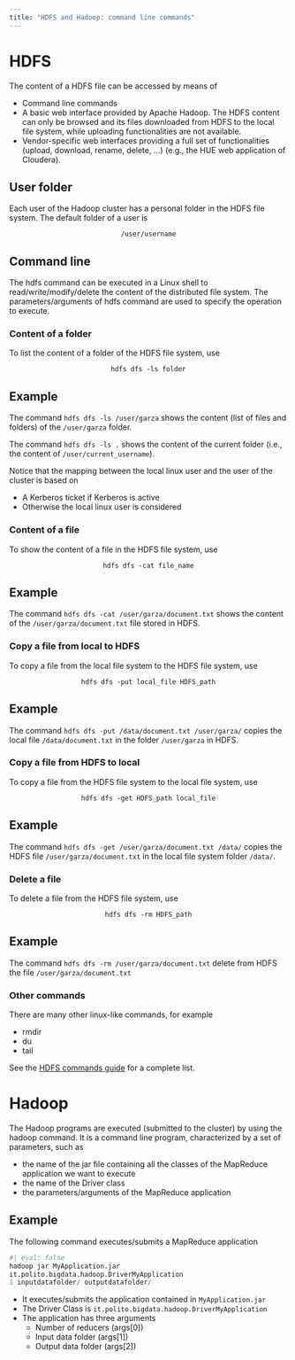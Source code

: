 ```yaml
---
title: "HDFS and Hadoop: command line commands"
---
```


# HDFS
The content of a HDFS file can be accessed by means of

- Command line commands
- A basic web interface provided by Apache Hadoop. The HDFS content can only be browsed and its files downloaded from HDFS to the local file system, while uploading functionalities are not available.
- Vendor-specific web interfaces providing a full set of functionalities (upload, download, rename, delete, ...) (e.g., the HUE web application of Cloudera).

## User folder
Each user of the Hadoop cluster has a personal folder in the HDFS file system. The default folder of a user is

<p style="text-align: center;">`/user/username`</p>

## Command line
The hdfs command can be executed in a Linux shell to read/write/modify/delete the content of the distributed file system. The parameters/arguments of hdfs command are used to specify the operation to execute.

### Content of a folder
To list the content of a folder of the HDFS file system, use
<p style="text-align: center;">`hdfs dfs -ls folder`</p>

:::{.callout-note collapse="true"}
## Example
The command `hdfs dfs -ls /user/garza` shows the content (list of files and folders) of the `/user/garza` folder.

The command `hdfs dfs -ls .` shows the content of the current folder (i.e., the content of `/user/current_username`).

Notice that the mapping between the local linux user and the user of the cluster is based on 

- A Kerberos ticket if Kerberos is active
- Otherwise the local linux user is considered 
:::

### Content of a file
To show the content of a file in the HDFS file system, use
<p style="text-align: center;">`hdfs dfs -cat file_name`</p>

:::{.callout-note collapse="true"}
## Example
The command `hdfs dfs -cat /user/garza/document.txt` shows the content of the `/user/garza/document.txt` file stored in HDFS.
:::

### Copy a file from local to HDFS
To copy a file from the local file system to the HDFS file system, use
<p style="text-align: center;">`hdfs dfs -put local_file HDFS_path`</p>

:::{.callout-note collapse="true"}
## Example
The command `hdfs dfs -put /data/document.txt /user/garza/` copies the local file `/data/document.txt` in the folder `/user/garza` in HDFS.
:::

### Copy a file from HDFS to local
To copy a file from the HDFS file system to the local file system, use
<p style="text-align: center;">`hdfs dfs -get HDFS_path local_file`</p>

:::{.callout-note collapse="true"}
## Example
The command `hdfs dfs -get /user/garza/document.txt /data/` copies the HDFS file `/user/garza/document.txt` in the local file system folder `/data/`.
:::

### Delete a file
To delete a file from the HDFS file system, use
<p style="text-align: center;">`hdfs dfs -rm HDFS_path`</p>

:::{.callout-note collapse="true"}
## Example
The command `hdfs dfs -rm /user/garza/document.txt` delete from HDFS the file `/user/garza/document.txt`
:::

### Other commands
There are many other linux-like commands, for example

- rmdir
- du
- tail

See the [HDFS commands guide](https://hadoop.apache.org/docs/r2.7.1/hadoop-project-dist/hadoop-hdfs/HDFSCommands.html) for a complete list.

# Hadoop
The Hadoop programs are executed (submitted to the cluster) by using the hadoop command. It is a command line program, characterized by a set of parameters, such as

- the name of the jar file containing all the classes of the MapReduce application we want to execute
- the name of the Driver class
- the parameters/arguments of the MapReduce application 

## Example
The following command executes/submits a MapReduce application 
```python
#| eval: false
hadoop jar MyApplication.jar 
it.polito.bigdata.hadoop.DriverMyApplication 
1 inputdatafolder/ outputdatafolder/
```

- It executes/submits the application contained in `MyApplication.jar`
- The Driver Class is `it.polito.bigdata.hadoop.DriverMyApplication` 
- The application has three arguments
    - Number of reducers (args[0])
    - Input data folder (args[1])
    - Output data folder (args[2])